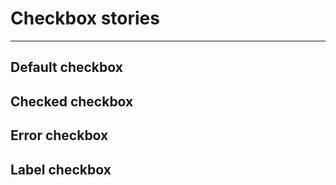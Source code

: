 

# Checkbox stories

---

## Default checkbox

<DocsStory id="checkbox--default" />

## Checked checkbox

<DocsStory id="checkbox--checked" />

## Error checkbox

<DocsStory id="checkbox--error" />

## Label checkbox

<DocsStory id="checkbox--label" />

